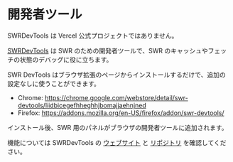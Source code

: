 
# 開発者ツール

<Callout>SWRDevTools は Vercel 公式プロジェクトではありません。</Callout>

[SWRDevTools](https://swr-devtools.vercel.app/) は SWR のための開発者ツールで、SWR のキャッシュやフェッチの状態のデバッグに役に立ちます。

SWR DevTools はブラウザ拡張のページからインストールするだけで、追加の設定なしに使うことができます。

-   Chrome: https://chrome.google.com/webstore/detail/swr-devtools/liidbicegefhheghhjbomajjaehnjned
-   Firefox: https://addons.mozilla.org/en-US/firefox/addon/swr-devtools/

インストール後、SWR 用のパネルがブラウザの開発者ツールに追加されます。

機能については SWRDevTools の [ウェブサイト](https://swr-devtools.vercel.app/) と [リポジトリ](https://github.com/koba04/swr-devtools) を確認してください。
